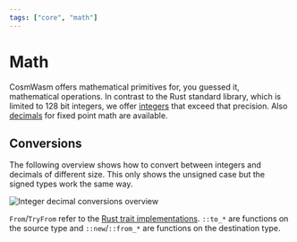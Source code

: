 ```yaml
---
tags: ["core", "math"]
---
```



# Math

CosmWasm offers mathematical primitives for, you guessed it, mathematical operations. In contrast to
the Rust standard library, which is limited to 128 bit integers, we offer [integers] that exceed
that precision. Also [decimals] for fixed point math are available.

## Conversions

The following overview shows how to convert between integers and decimals of different size. This
only shows the unsigned case but the signed types work the same way.

![Integer decimal conversions overview](/diagrams/integer-decimal-conversions.png)

`From`/`TryFrom` refer to the
[Rust trait implementations](https://doc.rust-lang.org/rust-by-example/conversion/from_into.html).
`::to_*` are functions on the source type and `::new`/`::from_*` are functions on the destination
type.

[integers]: ./math/integers
[decimals]: ./math/decimals
